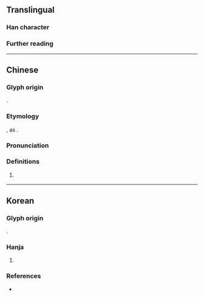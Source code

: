 {{character info}}
==Translingual==

===Han character===
{{Han char|rn=5|rad=乙|as=05|sn=6|four=10717|canj=MRN|ids=⿱石乙}}

===Further reading===
{{Han ref|kx=0084.141|dj=0171.180|hdz=10053.041|uh=4E6D}}

----

==Chinese==
{{zh-forms|alt=石}}

===Glyph origin===
{{obor|zh|ko|乭|tr=dol|pos={{m|ko|돌|tr=-}}}}.

===Etymology===
{{spelling pronunciation|zh}}, as {{zh-l|石}}.

===Pronunciation===
{{zh-pron
|m=shí
|c=sek6
|cat=
}}

===Definitions===
{{zh-hanzi}}

# {{n-g|Used in Korean names.}}
#: {{zh-x|^@李 ^@世乭{shí}|{{w|Lee Sedol}}, a professional Go player in South Korea}}

----

==Korean==

===Glyph origin===
{{ko-etym-gukja}} 

{{Han compound|ls=psc|c1=s|c2=p|石#Korean|乙#Korean|t1=stone, semantic reading {{m|ko|돌}}|t2=used as marker to represent the last consonant {{m|ko|ㄹ}}|tr2={{m|ko|을}}}}.

===Hanja===
{{ko-hanja-search}}
{{ko-hanja|음역자|돌}}

# {{hanja form of|돌|{{n-g|[[hanja]] used for [[transliteration]], mainly used in [[personal name]]s}}}}
#: {{uxi|ko|이세'''돌''' (李世'''乭''')|tr=I Se'''dol'''|[[w:Lee Sedol|Lee Sedol]], a professional Go player in South Korea}}

===References===
* {{R:hanjadoc|70}}